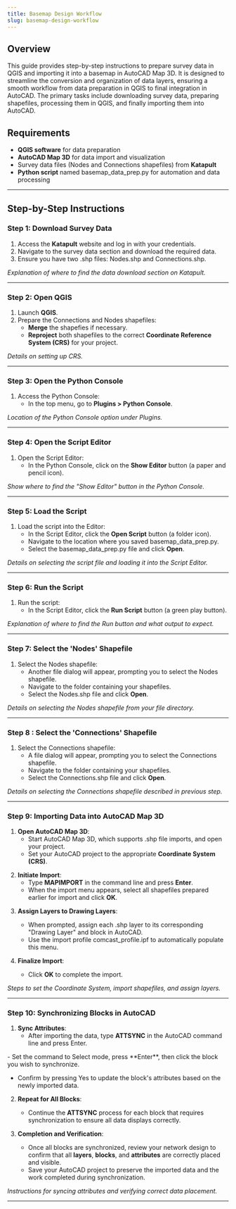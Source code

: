 ```yaml
---
title: Basemap Design Workflow
slug: basemap-design-workflow
---
```

<div>

## Overview

This guide provides step-by-step instructions to prepare survey data in QGIS and importing it into a basemap in AutoCAD Map 3D. It is designed to streamline the conversion and organization of data layers, ensuring a smooth workflow from data preparation in QGIS to final integration in AutoCAD. The primary tasks include downloading survey data, preparing shapefiles, processing them in QGIS, and finally importing them into AutoCAD.

## Requirements

- **QGIS software** for data preparation
- **AutoCAD Map 3D** for data import and visualization
- Survey data files (<Snippet>Nodes</Snippet> and <Snippet>Connections</Snippet> shapefiles) from **Katapult**
- **Python script** named <Snippet>basemap_data_prep.py</Snippet> for automation and data processing

---

## Step-by-Step Instructions

### Step 1: Download Survey Data

1. Access the **Katapult** website and log in with your credentials.
2. Navigate to the survey data section and download the required data.
3. Ensure you have two <Snippet>.shp</Snippet> files: <Snippet>Nodes.shp</Snippet> and <Snippet>Connections.shp</Snippet>.

<LoadDynamicImage imageName="basemap-design-workflow/katapult_download_manager" width={700} />

*Explanation of where to find the data download section on Katapult.*

---

### Step 2: Open QGIS

1. Launch **QGIS**.
2. Prepare the <Snippet>Connections</Snippet> and <Snippet>Nodes</Snippet> shapefiles:
   - **Merge** the shapefies if necessary.
   - **Reproject** both shapefiles to the correct **Coordinate Reference System (CRS)** for your project.

<LoadDynamicImage imageName="basemap-design-workflow/qgis_reproject" width={700} /> 

*Details on setting up CRS.*

---

### Step 3: Open the Python Console

1. Access the Python Console:
   - In the top menu, go to **Plugins > Python Console**.

<LoadDynamicImage imageName="basemap-design-workflow/open_python_console" width={700} /> 
 
*Location of the Python Console option under Plugins.*

---

### Step 4: Open the Script Editor

1. Open the Script Editor:
   - In the Python Console, click on the **Show Editor** button (a paper and pencil icon).

<LoadDynamicImage imageName="basemap-design-workflow/python_script_editor" width={700} /> 

*Show where to find the "Show Editor" button in the Python Console.*

---

### Step 5: Load the Script

1. Load the script into the Editor:
   - In the Script Editor, click the **Open Script** button (a folder icon).
   - Navigate to the location where you saved <Snippet>basemap_data_prep.py</Snippet>.
   - Select the <Snippet>basemap_data_prep.py</Snippet> file and click **Open**.

<LoadDynamicImage imageName="basemap-design-workflow/qgis_load_script" width={700} />

*Details on selecting the script file and loading it into the Script Editor.*

---

### Step 6: Run the Script

1. Run the script:
   - In the Script Editor, click the **Run Script** button (a green play button).

<LoadDynamicImage imageName="basemap-design-workflow/run_script" width={700} />  
 
*Explanation of where to find the Run button and what output to expect.*

---

### Step 7: Select the 'Nodes' Shapefile

1. Select the <Snippet>Nodes</Snippet> shapefile:
   - Another file dialog will appear, prompting you to select the <Snippet>Nodes</Snippet> shapefile.
   - Navigate to the folder containing your shapefiles.
   - Select the <Snippet>Nodes.shp</Snippet> file and click **Open**.

<LoadDynamicImage imageName="basemap-design-workflow/select_nodes_shapefile" width={700} />
  
*Details on selecting the Nodes shapefile from your file directory.*

---

### Step 8 : Select the 'Connections' Shapefile

1. Select the <Snippet>Connections</Snippet> shapefile:
   - A file dialog will appear, prompting you to select the <Snippet>Connections</Snippet> shapefile.
   - Navigate to the folder containing your shapefiles.
   - Select the <Snippet>Connections.shp</Snippet> file and click **Open**.
 
*Details on selecting the Connections shapefile described in previous step.*

---

### Step 9: Importing Data into AutoCAD Map 3D

1. **Open AutoCAD Map 3D**:
   - Start AutoCAD Map 3D, which supports <Snippet>.shp</Snippet> file imports, and open your project.
   - Set your AutoCAD project to the appropriate **Coordinate System (CRS)**.

<LoadDynamicImage imageName="basemap-design-workflow/autocad_crs" width={700} />

2. **Initiate Import**:
   - Type **<Snippet>MAPIMPORT</Snippet>** in the command line and press **Enter**.
   - When the import menu appears, select all shapefiles prepared earlier for import and click **OK**.

<LoadDynamicImage imageName="basemap-design-workflow/autocad_mapimport" width={700} />

3. **Assign Layers to Drawing Layers**:
   - When prompted, assign each <Snippet>.shp</Snippet> layer to its corresponding "Drawing Layer" and block in AutoCAD.
   - Use the import profile <Snippet>comcast_profile.ipf</Snippet> to automatically populate this menu.

4. **Finalize Import**:
   - Click **OK** to complete the import.

<LoadDynamicImage imageName="basemap-design-workflow/autocad_import" width={700} />
  
*Steps to set the Coordinate System, import shapefiles, and assign layers.*

---

### Step 10: Synchronizing Blocks in AutoCAD

1. **Sync Attributes**:
   - After importing the data, type **<Snippet>ATTSYNC</Snippet>** in the AutoCAD command line and press Enter.
<LoadDynamicImage imageName="basemap-design-workflow/autocad_attsync" width={400} />
   - Set the command to <Snippet>Select</Snippet> mode, press **Enter**, then click the block you wish to synchronize.
<LoadDynamicImage imageName="basemap-design-workflow/autocad_attsync_1" width={400} />
<LoadDynamicImage imageName="basemap-design-workflow/autocad_attsync_2" width={400} />

   - Confirm by pressing <Snippet>Yes</Snippet> to update the block's attributes based on the newly imported data.

<LoadDynamicImage imageName="basemap-design-workflow/autocad_attsync_3" width={400} />


2. **Repeat for All Blocks**:
   - Continue the **<Snippet>ATTSYNC</Snippet>** process for each block that requires synchronization to ensure all data displays correctly.

3. **Completion and Verification**:
   - Once all blocks are synchronized, review your network design to confirm that all **layers**, **blocks**, and **attributes** are correctly placed and visible.
   - Save your AutoCAD project to preserve the imported data and the work completed during synchronization.

*Instructions for syncing attributes and verifying correct data placement.*

---
</div>